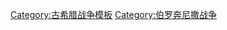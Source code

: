 {{Campaignbox
| name = Campaignbox 伯罗奔尼撒战争
| title = [[伯罗奔尼撒战争]]
| listclass = hlist
| battles =
* {{le|赛博达战役|Battle of Sybota|赛博达}}
* {{le|波提狄亚战役|Battle of Potidaea|波提狄亚}}
* {{le|斯帕托罗斯战役|Battle of Spartolos|斯帕托罗斯}}
* {{le|里翁战役|Battle of Rhium|里翁}}
* {{le|诺帕克战役|Battle of Naupactus|诺帕克}}
* {{le|米蒂利尼叛乱|Mytilenean revolt|米蒂利尼}}
* {{le|第二次塔纳格拉战役|Battle of Tanagra (426 BC)|塔纳格拉}}
* {{le|挨托利亚战役|Aetolian campaign|挨托利亚}}
* [[奥尔匹之战|奥尔匹]]
* [[爱多美尼之战|爱多美尼]]
* [[派娄斯之战|派娄斯]]
* [[斯法克特里亚之战|斯法克特里亚]]
* {{le|第力安之战|Battle of Delium|第力安}}
* {{le|安菲波利斯战役|Battle of Amphipolis|安菲波利斯}}
* {{le|马提尼战役|Battle of Mantinea (418 BC)|马提尼}}
* {{le|海希埃战役|Battle of Hysiae|海希埃}}
* {{le|欧尼伊战役|Battle of Orneae|欧尼伊}}
* {{le|米洛斯战役|Battle of Melos|米洛斯}}
* {{le|西西里远征|Sicilian Expedition}}
* {{le|锡米战役|Battle of Syme|锡米}}
* {{le|埃雷特里亚战役|Battle of Eretria|埃雷特里亚}}
* {{le|赛诺西马战役|Battle of Cynossema|赛诺西马}}
* [[阿卑多斯戰役|阿卑多斯]]
* {{le|基齐库斯战役|Battle of Cyzicus|基齐库斯}}
* {{le|诺丁姆战役|Battle of Notium|诺丁姆}}
* {{le|阿吉纽西战役|Battle of Arginusae|阿吉纽西}}
* {{le|第二次米蒂利尼战役|Battle of Mytilene (406 BC)|第二次米蒂利尼}}
* [[伊哥斯波塔米戰役|伊哥斯波塔米]]

}}<noinclude>
[[Category:古希腊战争模板]]
[[Category:伯罗奔尼撒战争]]
</noinclude>